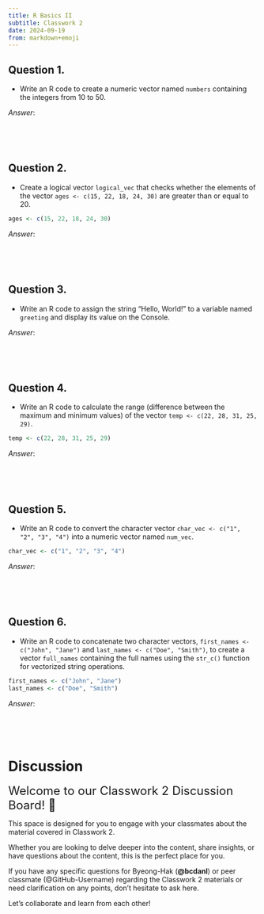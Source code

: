 ```yaml
---
title: R Basics II
subtitle: Classwork 2
date: 2024-09-19
from: markdown+emoji
---
```



## Question 1.
- Write an R code to create a numeric vector named `numbers` containing the integers from 10 to 50.

*Answer*:
```r

```

<br><br>


## Question 2.
- Create a logical vector `logical_vec` that checks whether the elements of the vector `ages <- c(15, 22, 18, 24, 30)` are greater than or equal to 20.

```r
ages <- c(15, 22, 18, 24, 30)
```


*Answer*:
```r

```

<br><br>


## Question 3.
- Write an R code to assign the string "Hello, World!" to a variable named `greeting` and display its value on the Console.

*Answer*:
```r

```

<br><br>

## Question 4.
- Write an R code to calculate the range (difference between the maximum and minimum values) of the vector `temp <- c(22, 28, 31, 25, 29)`.

```r
temp <- c(22, 28, 31, 25, 29)
```


*Answer*:
```r

```

<br><br>


## Question 5.
- Write an R code to convert the character vector `char_vec <- c("1", "2", "3", "4")` into a numeric vector named `num_vec`.

```r
char_vec <- c("1", "2", "3", "4")
```

*Answer*:
```r

```


<br><br>

## Question 6.
- Write an R code to concatenate two character vectors, `first_names <- c("John", "Jane")` and `last_names <- c("Doe", "Smith")`, to create a vector `full_names` containing the full names using the `str_c()` function for vectorized string operations.

```r
first_names <- c("John", "Jane")
last_names <- c("Doe", "Smith")
```


*Answer*:
```r

```

<br><br>




# Discussion 


<font size = "5">Welcome to our Classwork 2 Discussion Board! 👋 </font>


This space is designed for you to engage with your classmates about the material covered in Classwork 2.

Whether you are looking to delve deeper into the content, share insights, or have questions about the content, this is the perfect place for you.

If you have any specific questions for Byeong-Hak (**@bcdanl**) or peer classmate (@GitHub-Username) regarding the Classwork 2 materials or need clarification on any points, don't hesitate to ask here. 

Let's collaborate and learn from each other!

